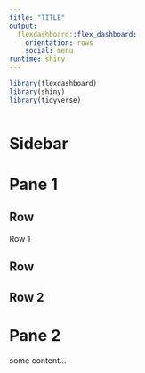 ```yaml
---
title: "TITLE"
output: 
  flexdashboard::flex_dashboard:
    orientation: rows
    social: menu
runtime: shiny
---
```


```r
library(flexdashboard)
library(shiny)
library(tidyverse)
```

```r

```


Sidebar {.sidebar}
=======================================================================



Pane 1
=======================================================================

Row
-----------------------------------------------------------------------

Row 1

Row
-----------------------------------------------------------------------

Row 2
-----------------------------------------------------------------------


Pane 2
=======================================================================

some content...